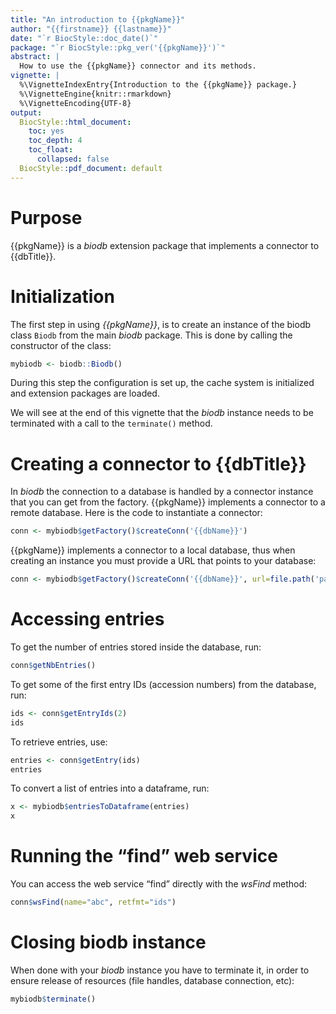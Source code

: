 ```yaml
---
title: "An introduction to {{pkgName}}"
author: "{{firstname}} {{lastname}}"
date: "`r BiocStyle::doc_date()`"
package: "`r BiocStyle::pkg_ver('{{pkgName}}')`"
abstract: |
  How to use the {{pkgName}} connector and its methods.
vignette: |
  %\VignetteIndexEntry{Introduction to the {{pkgName}} package.}
  %\VignetteEngine{knitr::rmarkdown}
  %\VignetteEncoding{UTF-8}
output:
  BiocStyle::html_document:
    toc: yes
    toc_depth: 4
    toc_float:
      collapsed: false
  BiocStyle::pdf_document: default
---
```


# Purpose

{{pkgName}} is a *biodb* extension package that implements a connector to
{{dbTitle}}.

# Initialization

The first step in using *{{pkgName}}*, is to create an instance of the biodb
class `Biodb` from the main *biodb* package. This is done by calling the
constructor of the class:
```r
mybiodb <- biodb::Biodb()
```
During this step the configuration is set up, the cache system is initialized
and extension packages are loaded.

We will see at the end of this vignette that the *biodb* instance needs to be
terminated with a call to the `terminate()` method.

# Creating a connector to {{dbTitle}}

In *biodb* the connection to a database is handled by a connector instance that
you can get from the factory.
<!-- $$$ IF REMOTE $$$ -->
{{pkgName}} implements a connector to a remote database.
Here is the code to instantiate a connector:
```r
conn <- mybiodb$getFactory()$createConn('{{dbName}}')
```
<!-- $$$ ELSE REMOTE $$$ -->
{{pkgName}} implements a connector to a local database, thus when creating an
instance you must provide a URL that points to your database:
```r
conn <- mybiodb$getFactory()$createConn('{{dbName}}', url=file.path('path', 'to', 'my', 'db.file))
```
<!-- $$$ END_IF REMOTE $$$ -->

# Accessing entries

To get the number of entries stored inside the database, run:
```r
conn$getNbEntries()
```

To get some of the first entry IDs (accession numbers) from the database, run:
```r
ids <- conn$getEntryIds(2)
ids
```

To retrieve entries, use:
```r
entries <- conn$getEntry(ids)
entries
```

To convert a list of entries into a dataframe, run:
```r
x <- mybiodb$entriesToDataframe(entries)
x
```
<!-- $$$ IF REMOTE $$$ -->

# Running the "find" web service

You can access the web service "find" directly with the *wsFind* method:
```r
conn$wsFind(name="abc", retfmt="ids")
```
<!-- $$$ END_IF REMOTE $$$ -->

# Closing biodb instance

When done with your *biodb* instance you have to terminate it, in order to
ensure release of resources (file handles, database connection, etc):
```r
mybiodb$terminate()
```
